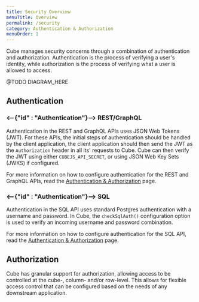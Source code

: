 ```yaml
---
title: Security Overview
menuTitle: Overview
permalink: /security
category: Authentication & Authorization
menuOrder: 1
---
```


Cube manages security concerns through a combination of authentication and
authorization. Authentication is the process of verifying a user's identity,
while authorization is the process of verifying what a user is allowed to
access.

@TODO DIAGRAM_HERE

## Authentication

### <--{"id" : "Authentication"}--> REST/GraphQL

Authentication in the REST and GraphQL APIs uses JSON Web Tokens (JWT). For
these APIs, the initial steps of authentication should be handled by the client
application, the client application should then send the JWT as the
`Authorization` header in all its' requests to Cube. Cube can then verify the
JWT using either `CUBEJS_API_SECRET`, or using JSON Web Key Sets (JWKS) if
configured.

For more information on how to configure authentication for the REST and GraphQL
APIs, read the [Authentication & Authorization][ref-rest-graphql-sec] page.

### <--{"id" : "Authentication"}--> SQL

Authentication in the SQL API uses standard Postgres authentication with a
username and password. In Cube, the `checkSqlAuth()` configuration option is
used to verify an incoming username and password combination.

For more information on how to configure authentication for the SQL API, read
the [Authentication & Authorization][ref-sql-sec] page.

## Authorization

Cube has granular support for authorization, allowing access to be controlled at
the cube-, column- and/or row-level. This allows for flexible access control
that can be configured based on the needs of any downstream application.

[ref-rest-graphql-sec]: /backend/rest-graphql/security
[ref-sql-sec]: /backend/sql/security

